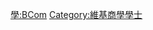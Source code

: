 {{Userbox
  |border-c = #FF8888
  |border-s = 1
  |id-c     = #FF8888
  |id-s     = 12
  |id-fc    = #000000
  |info-c   = #FFEEEE
  |info-s   = 10
  |info-fc  = #000000
  |id       = B.Com.
  |info     = 這個用戶擁有[[:Category:維基商學學士|商學學士]]學位。
}}
<includeonly> [[Category:維基商學學士|{{PAGENAME}}]] </includeonly>
<noinclude> [[Category:學位用戶框模板|學:BCom]][[Category:維基商學學士]] 
</noinclude>
